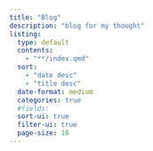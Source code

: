 ```yaml
---
title: "Blog"
description: "blog for my thought"
listing: 
  type: default
  contents: 
    - "**/index.qmd"
  sort:
    - "date desc"
    - "title desc"
  date-format: medium
  categories: true
  #fields:
  sort-ui: true
  filter-ui: true
  page-size: 10
---
```

